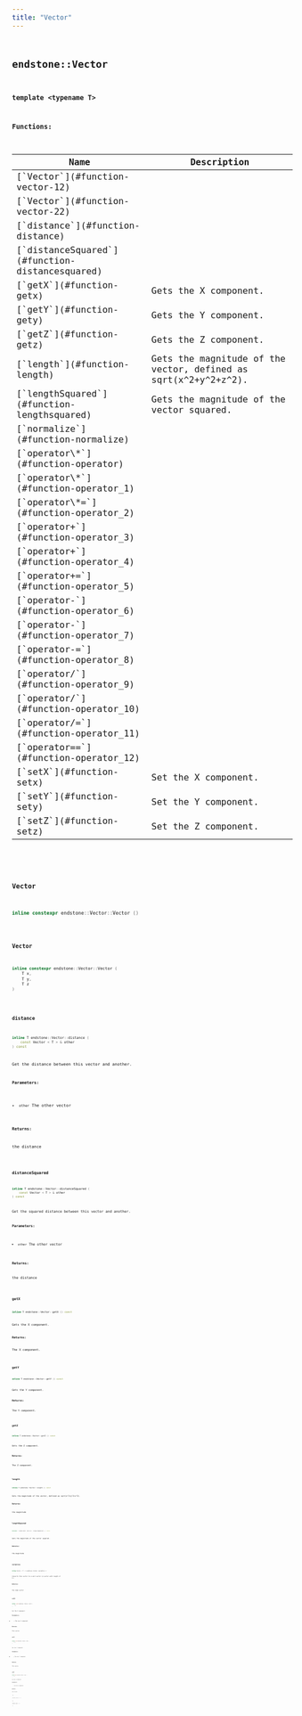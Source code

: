```yaml
---
title: "Vector"
---
```


## <code className="doc-symbol doc-symbol-class"/> endstone::Vector

**template &lt;typename T&gt;**
















**Functions:**

<table>
<thead>
   <tr>
      <th>Name</th>
      <th>Description</th>
   </tr>
</thead>
<tbody>
<tr key="classendstone_1_1_vector_1af7abc6d458ecf1f7f0498ee1c8357c6a">
    <td>[`Vector`](#function-vector-12)</td>
    <td></td>
</tr>
<tr key="classendstone_1_1_vector_1a245e605b53217c5d4d681e0e1b77c63f">
    <td>[`Vector`](#function-vector-22)</td>
    <td></td>
</tr>
<tr key="classendstone_1_1_vector_1a1cf74725d363e9b8b61c15b488ca181d">
    <td>[`distance`](#function-distance)</td>
    <td></td>
</tr>
<tr key="classendstone_1_1_vector_1afa6155c36969b8b1694ca36e2bf6b2b8">
    <td>[`distanceSquared`](#function-distancesquared)</td>
    <td></td>
</tr>
<tr key="classendstone_1_1_vector_1a4dd96843b3397f60cc14e38acc188cde">
    <td>[`getX`](#function-getx)</td>
    <td>Gets the X component.</td>
</tr>
<tr key="classendstone_1_1_vector_1a07b757a5eed5f58e4b07847eb7cb8f77">
    <td>[`getY`](#function-gety)</td>
    <td>Gets the Y component.</td>
</tr>
<tr key="classendstone_1_1_vector_1a84588ede264dbea3273c9fc3812ba82b">
    <td>[`getZ`](#function-getz)</td>
    <td>Gets the Z component.</td>
</tr>
<tr key="classendstone_1_1_vector_1ac1d344ebd47c06ee1fce6b75a996eacc">
    <td>[`length`](#function-length)</td>
    <td>Gets the magnitude of the vector, defined as sqrt(x^2+y^2+z^2).</td>
</tr>
<tr key="classendstone_1_1_vector_1a18e241adb4c98828d113c53b7b065e04">
    <td>[`lengthSquared`](#function-lengthsquared)</td>
    <td>Gets the magnitude of the vector squared.</td>
</tr>
<tr key="classendstone_1_1_vector_1a6b9c6d9be33dd08928d20a74a2f2e3ac">
    <td>[`normalize`](#function-normalize)</td>
    <td></td>
</tr>
<tr key="classendstone_1_1_vector_1a5485042a4e6973e83660c590aa03a791">
    <td>[`operator\*`](#function-operator)</td>
    <td></td>
</tr>
<tr key="classendstone_1_1_vector_1a7296335b054365c0747066f44f969fca">
    <td>[`operator\*`](#function-operator_1)</td>
    <td></td>
</tr>
<tr key="classendstone_1_1_vector_1abd4abd618ccad756cd3a10ccb437446a">
    <td>[`operator\*=`](#function-operator_2)</td>
    <td></td>
</tr>
<tr key="classendstone_1_1_vector_1ab7f0e69eca26377fcdcabc58b6ae8577">
    <td>[`operator+`](#function-operator_3)</td>
    <td></td>
</tr>
<tr key="classendstone_1_1_vector_1ad68e9504d5ef46327f5d40c833a4f802">
    <td>[`operator+`](#function-operator_4)</td>
    <td></td>
</tr>
<tr key="classendstone_1_1_vector_1ac80f982a6ba8f6771779a2f5473f6303">
    <td>[`operator+=`](#function-operator_5)</td>
    <td></td>
</tr>
<tr key="classendstone_1_1_vector_1a2c6969b8a3ead3b3f993417a6c7d5124">
    <td>[`operator-`](#function-operator_6)</td>
    <td></td>
</tr>
<tr key="classendstone_1_1_vector_1a02ac07a018efdabcd621ba8505a385fa">
    <td>[`operator-`](#function-operator_7)</td>
    <td></td>
</tr>
<tr key="classendstone_1_1_vector_1aa77a533d48afb08c5bf8c106dab089ab">
    <td>[`operator-=`](#function-operator_8)</td>
    <td></td>
</tr>
<tr key="classendstone_1_1_vector_1abc685a19d9f6c585ede28769ca3bdbe6">
    <td>[`operator/`](#function-operator_9)</td>
    <td></td>
</tr>
<tr key="classendstone_1_1_vector_1a4501ecc7c065ffc7de8fec9a5341c520">
    <td>[`operator/`](#function-operator_10)</td>
    <td></td>
</tr>
<tr key="classendstone_1_1_vector_1ac4bc1aeef782ff41ca2c37b3e760f2bf">
    <td>[`operator/=`](#function-operator_11)</td>
    <td></td>
</tr>
<tr key="classendstone_1_1_vector_1adeb43307778c502701288edb44b975db">
    <td>[`operator==`](#function-operator_12)</td>
    <td></td>
</tr>
<tr key="classendstone_1_1_vector_1aaddaeaa8e19c615a2ebc0ed97ee4e9db">
    <td>[`setX`](#function-setx)</td>
    <td>Set the X component.</td>
</tr>
<tr key="classendstone_1_1_vector_1a9a871a7080fc93e201885582a54a6b19">
    <td>[`setY`](#function-sety)</td>
    <td>Set the Y component.</td>
</tr>
<tr key="classendstone_1_1_vector_1a5b519c6680b0fc7b1ec2e20c85429fc2">
    <td>[`setZ`](#function-setz)</td>
    <td>Set the Z component.</td>
</tr>
</tbody>
</table>

### <code className="doc-symbol doc-symbol-function"/> Vector

```cpp
inline constexpr endstone::Vector::Vector () 
```


### <code className="doc-symbol doc-symbol-function"/> Vector

```cpp
inline constexpr endstone::Vector::Vector (
    T x,
    T y,
    T z
) 
```


### <code className="doc-symbol doc-symbol-function"/> distance

```cpp
inline T endstone::Vector::distance (
    const Vector < T > & other
) const
```


Get the distance between this vector and another.




**Parameters:**


* `other` The other vector 



**Returns:**

the distance 





        
### <code className="doc-symbol doc-symbol-function"/> distanceSquared

```cpp
inline T endstone::Vector::distanceSquared (
    const Vector < T > & other
) const
```


Get the squared distance between this vector and another.




**Parameters:**


* `other` The other vector 



**Returns:**

the distance 





        
### <code className="doc-symbol doc-symbol-function"/> getX

```cpp
inline T endstone::Vector::getX () const
```

Gets the X component.



**Returns:**

The X component. 





        
### <code className="doc-symbol doc-symbol-function"/> getY

```cpp
inline T endstone::Vector::getY () const
```

Gets the Y component.



**Returns:**

The Y component. 





        
### <code className="doc-symbol doc-symbol-function"/> getZ

```cpp
inline T endstone::Vector::getZ () const
```

Gets the Z component.



**Returns:**

The Z component. 





        
### <code className="doc-symbol doc-symbol-function"/> length

```cpp
inline T endstone::Vector::length () const
```

Gets the magnitude of the vector, defined as sqrt(x^2+y^2+z^2).



**Returns:**

the magnitude 





        
### <code className="doc-symbol doc-symbol-function"/> lengthSquared

```cpp
inline T endstone::Vector::lengthSquared () const
```

Gets the magnitude of the vector squared.



**Returns:**

the magnitude 





        
### <code className="doc-symbol doc-symbol-function"/> normalize

```cpp
inline Vector < T > & endstone::Vector::normalize () 
```


Converts this vector to a unit vector (a vector with length of 1).




**Returns:**

the same vector 





        
### <code className="doc-symbol doc-symbol-function"/> setX

```cpp
inline void endstone::Vector::setX (
    T x
) 
```

Set the X component.



**Parameters:**


* `x` The new X component. 



**Returns:**

This vector. 





        
### <code className="doc-symbol doc-symbol-function"/> setY

```cpp
inline void endstone::Vector::setY (
    T y
) 
```

Set the Y component.



**Parameters:**


* `y` The new Y component. 



**Returns:**

This vector. 





        
### <code className="doc-symbol doc-symbol-function"/> setZ

```cpp
inline void endstone::Vector::setZ (
    T z
) 
```

Set the Z component.



**Parameters:**


* `z` The new Z component. 



**Returns:**

This vector. 





        
### <code className="doc-symbol doc-symbol-variable"/> x\_

```cpp
T endstone::Vector< T >::x_;
```


### <code className="doc-symbol doc-symbol-variable"/> y\_

```cpp
T endstone::Vector< T >::y_;
```


### <code className="doc-symbol doc-symbol-variable"/> z\_

```cpp
T endstone::Vector< T >::z_;
```

